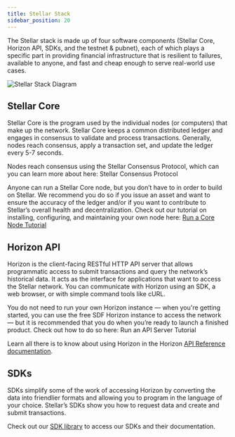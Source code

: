 ```yaml
---
title: Stellar Stack
sidebar_position: 20
---
```


The Stellar stack is made up of four software components (Stellar Core, Horizon API, SDKs, and the testnet & pubnet), each of which plays a specific part in providing financial infrastructure that is resilient to failures, available to anyone, and fast and cheap enough to serve real-world use cases.

![Stellar Stack Diagram](/assets/stellar-stack.png)

## Stellar Core

Stellar Core is the program used by the individual nodes (or computers) that make up the network. Stellar Core keeps a common distributed ledger and engages in consensus to validate and process transactions. Generally, nodes reach consensus, apply a transaction set, and update the ledger every 5-7 seconds.

Nodes reach consensus using the Stellar Consensus Protocol, which can you can learn more about here: Stellar Consensus Protocol

Anyone can run a Stellar Core node, but you don’t have to in order to build on Stellar. We recommend you do so if you issue an asset and want to ensure the accuracy of the ledger and/or if you want to contribute to Stellar’s overall health and decentralization. Check out our tutorial on installing, configuring, and maintaining your own node here: [Run a Core Node Tutorial](../run-core-node)

## Horizon API

Horizon is the client-facing RESTful HTTP API server that allows programmatic access to submit transactions and query the network’s historical data. It acts as the interface for applications that want to access the Stellar network. You can communicate with Horizon using an SDK, a web browser, or with simple command tools like cURL.

You do not need to run your own Horizon instance — when you're getting started, you can use the free SDF Horizon instance to access the network — but it is recommended that you do when you’re ready to launch a finished product. Check out how to do so here: Run an API Server Tutorial

Learn all there is to know about using Horizon in the Horizon [API Reference documentation](https://developers.stellar.org/api/introduction/).

## SDKs

SDKs simplify some of the work of accessing Horizon by converting the data into friendlier formats and allowing you to program in the language of your choice. Stellar’s SDKs show you how to request data and create and submit transactions.

Check out our [SDK library](../tools-and-sdks#sdk-library) to access our SDKs and their documentation.
